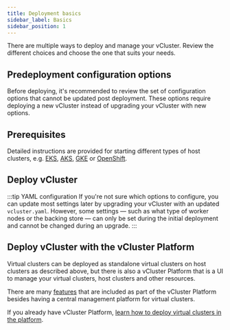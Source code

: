 ```yaml
---
title: Deployment basics
sidebar_label: Basics
sidebar_position: 1
---
```




There are multiple ways to deploy and manage your vCluster. Review the different choices and choose the one that suits your needs.

<!-- vale off -->

## Predeployment configuration options

Before deploying, it's recommended to review the set of configuration options that cannot be updated post deployment. These options require deploying a new vCluster instead of upgrading your vCluster with new options.

<ControlPlaneOptions showHA="true" />
<WorkerNodeOptions />

## Prerequisites

<PreRequisites />

Detailed instructions are provided for starting different types of host clusters, e.g. [EKS](./environment/eks), [AKS](./environment/aks), [GKE](./environment/gke) or [OpenShift](./environment/openshift).

## Deploy vCluster

:::tip YAML configuration
If you're not sure which options to configure, you can update most settings later by upgrading your vCluster with an updated `vcluster.yaml`.
However, some settings — such as what type of worker nodes or the backing store — can only be set during the initial deployment and cannot be changed during an upgrade.
:::

<Deploy />

## Deploy vCluster with the vCluster Platform

Virtual clusters can be deployed as standalone virtual clusters on host clusters as described above, but there is also a vCluster Platform that is a UI to manage your virtual clusters, host clusters and other resources.

There are many [features](/platform/) that are included as part of the vCluster Platform besides having a central management platform for virtual clusters.

If you already have vCluster Platform, [learn how to deploy virtual
clusters in the platform](/platform/use-platform/virtual-clusters/create/create-no-template).